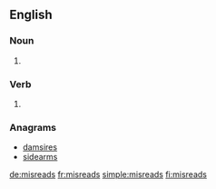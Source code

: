 ==English==

===Noun===
{{head|en|plural}}

# {{plural of|misread|lang=en}}

===Verb===
{{head|en}}

# {{en-third-person singular of|misread}}

===Anagrams===
* [[damsires#English|damsires]]
* [[sidearms#English|sidearms]]

[[de:misreads]]
[[fr:misreads]]
[[simple:misreads]]
[[fi:misreads]]